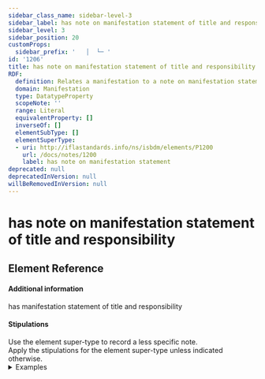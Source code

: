 ```yaml
---
sidebar_class_name: sidebar-level-3
sidebar_label: has note on manifestation statement of title and responsibility
sidebar_level: 3
sidebar_position: 20
customProps:
  sidebar_prefix: '   │  └─ '
id: '1206'
title: has note on manifestation statement of title and responsibility
RDF:
  definition: Relates a manifestation to a note on manifestation statement that provides information about a statement of title and responsibility that is transcribed from the manifestation.
  domain: Manifestation
  type: DatatypeProperty
  scopeNote: ''
  range: Literal
  equivalentProperty: []
  inverseOf: []
  elementSubType: []
  elementSuperType:
  - uri: http://iflastandards.info/ns/isbdm/elements/P1200
    url: /docs/notes/1200
    label: has note on manifestation statement
deprecated: null
deprecatedInVersion: null
willBeRemovedInVersion: null
---
```

# has note on manifestation statement of title and responsibility

## Element Reference
<ElementReference frontMatter={frontMatter} />

#### Additional information

<SeeAlso><InLink href="/docs/statements/1028">has manifestation statement of title and responsibility</InLink></SeeAlso>

#### Stipulations

<div className="stip">
  Use the element super-type to record a less specific note.
</div>

<div className="stip">
  Apply the stipulations for the element super-type unless indicated otherwise.
  
  <details>
  <summary>Examples</summary>
  
  | Property | Value |
  |:---------|:------|
  | has note on manifestation statement of title and responsibility | "The word “oak” is represented by an image of a tree." |
  
  <hr />
  
  | Property | Value |
  |:---------|:------|
  | has note on manifestation statement of title and responsibility | "Cover title." |
  
  *[Full example: <InLink href="/docs/fullex/fx021">House at Pooh Corner (1986; Methuen Children’s Books; volume)</InLink>. The value gives the source of a statement.]*
  <hr />
  
  | Property | Value |
  |:---------|:------|
  | has note on manifestation statement of title and responsibility | "French title from title screen: Les techniques de la prévision à court terme." |
  
  <hr />
  
  | Property | Value |
  |:---------|:------|
  | has note on manifestation statement of title and responsibility | "“Canada” is represented in the title by an image of a flag." |
  
  *[[Full example: <InLink href="/docs/fullex/fx015">myScience Canada (2008-; Scimetrica; online resource</InLink>.]*
  <hr />
  
  | Property | Value |
  |:---------|:------|
  | has note on manifestation statement of title and responsibility | "Statement of responsibility varies with each issue." |
  
  <hr />
  
  | Property | Value |
  |:---------|:------|
  | has note on manifestation statement of title and responsibility | "Title on spine and dust cover: Wind, Pinball." |
  
  *[[Full example: <InLink href="/docs/fullex/fx026">Wind, pinball (2015; Harvill Secker; volume)</InLink>.]*
  <hr />
  
  | Property | Value |
  |:---------|:------|
  | has note on manifestation statement of title and responsibility | "From Contents: Ionesco's play translated by Donald Watson, Adamov's play translated by Peter Meyer, Arrabal's play translated by Barbara Wright." |
  
  *[[Full example: <InLink href="/docs/fullex/fx007">Absurd drama (1978; Penguin Books; volume)</InLink>.]*
  </details>
</div>
